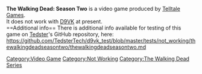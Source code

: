 <strong>The Walking Dead: Season Two</strong> is a video game produced by [[Telltale Games]].
<br />
It does not work with [[D9VK]] at present.
<br />
==Additional info==
There is additional info available for testing of this game on [[User:Tedster|Tedster]]'s GitHub repository, here:
<br />
https://github.com/TedsterTech/d9vk_test/blob/master/tests/not_working/thewalkingdeadseasontwo/thewalkingdeadseasontwo.md

[[Category:Video Game]]
[[Category:Not Working]]
[[Category:The Walking Dead Series]]
